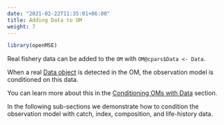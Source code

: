 ```yaml
---
date: "2021-02-22T11:35:01+06:00"
title: Adding Data to OM
weight: 7
---
```


```r
library(openMSE)
```

Real fishery data can be added to the `OM` with `OM@cpars$Data <- Data`.

When a real [Data object](/object-data) is detected in the OM, the observation model is conditioned on this data. 

You can learn more about this in the [Conditioning OMs with Data](/features-conditioning-oms/) section.

In the following sub-sections we demonstrate how to condition the observation model with catch, index, composition, and life-history data. 
